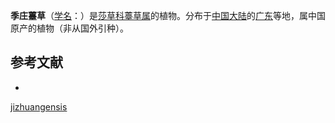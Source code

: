 {{Speciesbox
| name = 季庄薹草
| status = 
| status_system = 
| image =
| genus = Carex
| species = jizhuangensis
| authority = S. Y. Liang
}}

'''季庄薹草'''（[[学名|学名]]：{{lang|la|''Carex jizhuangensis''}}）是[[莎草科|莎草科]][[薹草属|薹草属]]的植物。分布于[[中国大陆|中国大陆]]的[[广东|广东]]等地，属中国原产的植物（非从国外引种）。

== 参考文献 ==
<div class="references-small">
* {{cite web| url =http://www.bioinfo.cn/db05/KmzwSpecies.php?action=view&id=24972| title =季庄薹草| work =《中国高等植物数据库全库》| publisher =中国科学院微生物研究所| author =昆明植物研究所| accessdate =2009-02-25| deadurl =yes| archiveurl =https://web.archive.org/web/20160305030542/http://www.bioinfo.cn/db05/KmzwSpecies.php?action=view&id=24972| archivedate =2016-03-05}}
</div>
{{Taxonbar|from=Q2938553}}

{{DEFAULTSORT:Carex jizhuangensis}}
[[Category:薹草属|jizhuangensis]]


{{Carex-stub}}